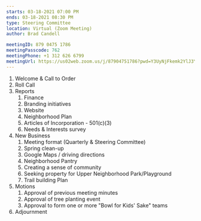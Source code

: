 ```yaml
---
starts: 03-18-2021 07:00 PM
ends: 03-18-2021 08:30 PM
type: Steering Committee
location: Virtual (Zoom Meeting)
author: Brad Candell

meetingID: 879 0475 1786
meetingPasscode: 762
meetingPhone: +1 312 626 6799
meetingUrl: https://us02web.zoom.us/j/87904751786?pwd=Y3UyNjFkemk2YlJ3YVdYL24zckU0QT09
---
```


1. Welcome & Call to Order
1. Roll Call
1. Reports
   1. Finance
   1. Branding initiatives
   1. Website
   1. Neighborhood Plan
   1. Articles of Incorporation - 501(c)(3)
   1. Needs & Interests survey
1. New Business
   1. Meeting format (Quarterly & Steering Committee)
   1. Spring clean-up
   1. Google Maps / driving directions
   1. Neighborhood Pantry
   1. Creating a sense of community
   1. Seeking property for Upper Neighborhood Park/Playground
   1. Trail building Plan
1. Motions
   1. Approval of previous meeting minutes
   1. Approval of tree planting event
   1. Approval to form one or more "Bowl for Kids' Sake" teams
1. Adjournment
